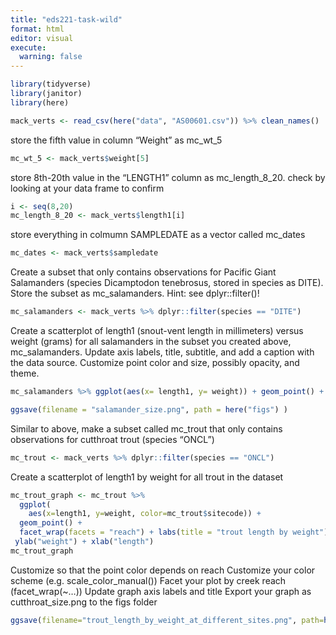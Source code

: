 ```yaml
---
title: "eds221-task-wild"
format: html
editor: visual
execute: 
  warning: false
---
```

```r
library(tidyverse)
library(janitor)
library(here)
```
```r

mack_verts <- read_csv(here("data", "AS00601.csv")) %>% clean_names()

```
store the fifth value in column "Weight" as mc_wt_5

```r
mc_wt_5 <- mack_verts$weight[5]
```

store 8th-20th value in the "LENGTH1" column as mc_length_8_20. check by looking at your data frame to confirm 

```r
i <- seq(8,20)
mc_length_8_20 <- mack_verts$length1[i]
```

store everything in colmumn SAMPLEDATE as a vector called mc_dates 

```r
mc_dates <- mack_verts$sampledate 
```
Create a subset that only contains observations for Pacific Giant Salamanders (species Dicamptodon tenebrosus, stored in species as DITE). Store the subset as mc_salamanders. Hint: see dplyr::filter()!

```r
mc_salamanders <- mack_verts %>% dplyr::filter(species == "DITE")
```

Create a scatterplot of length1 (snout-vent length in millimeters) versus weight (grams) for all salamanders in the subset you created above, mc_salamanders. Update axis labels, title, subtitle, and add a caption with the data source. Customize point color and size, possibly opacity, and theme.

```r
mc_salamanders %>% ggplot(aes(x= length1, y= weight)) + geom_point() + labs(title = "snout-vent length (mm) vs weight (g)") + xlab("length (mm)") + ylab("weight (g)")

ggsave(filename = "salamander_size.png", path = here("figs") )
```
Similar to above, make a subset called mc_trout that only contains observations for cutthroat trout (species “ONCL”)

```r
mc_trout <- mack_verts %>% dplyr::filter(species == "ONCL")
```

Create a scatterplot of length1 by weight for all trout in the dataset

```r
mc_trout_graph <- mc_trout %>% 
  ggplot(
    aes(x=length1, y=weight, color=mc_trout$sitecode)) +
  geom_point() + 
  facet_wrap(facets = "reach") + labs(title = "trout length by weight") + 
 ylab("weight") + xlab("length")
mc_trout_graph
```

Customize so that the point color depends on reach
Customize your color scheme (e.g. scale_color_manual())
Facet your plot by creek reach (facet_wrap(~...))
Update graph axis labels and title
Export your graph as cutthroat_size.png to the figs folder

```r
ggsave(filename="trout_length_by_weight_at_different_sites.png", path=here("figs"))

```



